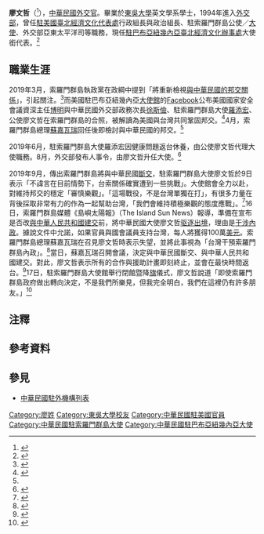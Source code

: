 {{NoteTA
|G1=地名
|1=zh-hans:台; zh-hant:臺;
|2=zh-hans:美国国家安全委员会; zh-hant:美國國家安全會議;
|3=zh-hans:索加瓦雷; zh-hant:索加瓦雷; zh-tw:蘇嘉瓦瑞;
}}
{{Infobox officeholder
| name         = 廖文哲<br>Oliver Liao
| sex          = 男
| Native place = 
| residence    = 
| image        = 
| office       = {{flagicon|ROC}} 中華民國駐巴布亞紐幾內亞代表
| premierroc   = 
| term_start   = 2020年7月
| term_end     = 
| predecessor  = [[胡琪斌|胡琪斌]]<ref>{{Cite web |url = http://multilingual.mofa.gov.tw/web/web_UTF-8/almanac/almanac2016/PDF/%E5%A4%96%E4%BA%A4%E5%B9%B4%E9%91%91%E5%AE%8C%E6%95%B4%E6%8E%92%E7%89%88.pdf |title = 《中華民國105年外交年鑑》〈附錄十 中華民國駐外代表機構名錄〉 |publisher = [[中華民國外交部|中華民國外交部]] |access-date = 2020-08-11 |archive-date = 2018-01-29 |archive-url = https://web.archive.org/web/20180129004249/http://multilingual.mofa.gov.tw/web/web_UTF-8/YearBook/105/PDF/%E5%A4%96%E4%BA%A4%E5%B9%B4%E9%91%91%E5%AE%8C%E6%95%B4%E6%8E%92%E7%89%88.pdf |dead-url = no }}</ref>
| successor    = 
| office1      = {{flagicon|ROC}} [[中華民國駐索羅門群島大使列表|中華民國駐索羅門群島大使]]
| term_start1  = 2019年8月
| term_end1    = 2019年9月
| predecessor1 = [[羅添宏|羅添宏]]<ref>{{Cite web |url = http://multilingual.mofa.gov.tw/web/web_UTF-8/almanac/almanac2017/%E4%B8%AD%E8%8F%AF%E6%B0%91%E5%9C%8B106%E5%B9%B4%E5%A4%96%E4%BA%A4%E5%B9%B4%E9%91%91.pdf |title = 《中華民國106年外交年鑑》〈附錄九 中華民國駐外使領館名錄〉 |publisher = 中華民國外交部 |access-date = 2020-08-11 |archive-date = 2019-04-02 |archive-url = https://web.archive.org/web/20190402131100/http://multilingual.mofa.gov.tw/web/web_UTF-8/almanac/almanac2017/%E4%B8%AD%E8%8F%AF%E6%B0%91%E5%9C%8B106%E5%B9%B4%E5%A4%96%E4%BA%A4%E5%B9%B4%E9%91%91.pdf |dead-url = no }}</ref>
| successor1   = ''兩國斷交''<ref>{{Cite web |url = https://www.mofa.gov.tw/News_Content.aspx?n=8742DCE7A2A28761&s=569E266560FEAE35 |author = 公眾外交協調會 |date = 2019年9月16日 |title = 中華民國政府基於維護國家尊嚴，決定自即日起中止與索羅門群島的外交關係 |publisher = 中華民國外交部 |access-date = 2020年8月11日 |archive-date = 2022年1月8日 |archive-url = https://web.archive.org/web/20220108073816/https://www.mofa.gov.tw/News_Content.aspx?n=8742DCE7A2A28761&s=569E266560FEAE35 }}</ref>
| constituency5 = 
| nationality  = {{ROC}}
| birth_date   = 
| birth_place  = 
| death_date   = 
| death_place  = 
| party        = 
| 父母         = 
| children     = 1子1女
| spouse       = 已婚
| profession   = [[外交官|外交官]]
| alma_mater   = [[東吳大學|東吳大學]]
| past         =
*[[中華民國外交部|外交部]]非洲司薦任科員
*[[駐洛杉磯臺北經濟文化辦事處|駐洛杉磯辦事處]]秘書<ref>{{Cite web |url = http://www.tw.org/newsletter/43.html |author = 吳迪珣、蔡之雲 |date = 2003年5月9日 |title = 捐口罩抗SARS－－我能為國家做什麼？ |publisher = 洛杉磯學訊第43期 |access-date = 2020年8月11日 |archive-date = 2021年5月1日 |archive-url = https://web.archive.org/web/20210501200334/https://www.tw.org/newsletter/43.html }}</ref>
*外交部公眾外交協調會
*外交部機要事務辦公室機要
*外交部非政府組織國際事務會組長<ref>{{Cite web |url = https://www.taiwanngo.tw/p/405-1000-9814,c145.php?Lang=zh-tw |title = 外交部九十四年度補助國內第三部門派員赴美國俄勒岡州波特蘭州立大學研習公告公佈了 |publisher = 外交部非政府組織國際事務會}}</ref>
*[[駐美國臺北經濟文化代表處|駐美國代表處]]領務組副組長
*駐美國代表處僑務組副組長<ref>{{Cite web |url = https://global.hakka.gov.tw/1/News_Content.aspx?n=3410AE529D53EEF4&sms=5893D58FD26F7048&s=6326F1BB8238E91C |author = 林芥佑 |date = 2007年12月18日 |title = 高碩泰和陳敬忠等答謝僑界支持 |publisher = [[中華民國客家委員會|中華民國客家委員會]]}}</ref>
*駐美國代表處領務組代理組長<ref name="台新任駐美代表人選">{{Cite web |url = https://www.epochtimes.com/b5/8/5/31/n2137457.htm |author = 劉坤原 |date = 2008年5月31日 |title = 台新任駐美代表人選 正徵詢美政府同意 |publisher = [[大紀元新聞網|大紀元新聞網]] |access-date = 2020年8月11日 |archive-date = 2009年3月21日 |archive-url = https://web.archive.org/web/20090321102854/http://epochtimes.com/b5/8/5/31/n2137457.htm }}</ref>
*駐美國代表處行政組組長<ref name="台新任駐美代表人選"/>
*駐美國代表處政治組組長
*外交部國會事務辦公室
*駐索羅門群島大使館副參事、參事<ref name="【台索斷交】"/>
*駐索羅門群島公使<ref name="【台索斷交】"/>
*[[中華民國駐索羅門群島大使列表|駐索羅門群島大使]]
*外交部亞東太平洋司
*[[駐巴布亞紐幾內亞臺北經濟文化辦事處|駐巴布亞紐幾內亞代表處]]大使銜代表
| educate      =
*[[東吳大學|東吳大學]]英文學系學士
| website      = 
| footnotes    = 
}}

'''廖文哲'''（{{lang-en|Oliver Liao}}<ref>{{Cite web |url = https://www.roc-taiwan.org/pg_en/post/872.html |date = 2020-08-06 |title = The Representative |publisher = [[中華民國外交部|Ministry of Foreign Affairs, Republic of China (Taiwan)]] |deadurl = no |archiveurl = https://archive.today/20200811125556/https://www.roc-taiwan.org/pg_en/post/872.html |archivedate = 2020年8月11日 |accessdate = 2020年8月11日 }}</ref>{{bd|||catIdx=}}），[[:Category:中華民國外交官|中華民國外交官]]。畢業於[[東吳大學|東吳大學]]英文學系學士，1994年進入[[中華民國外交部|外交部]]，曾任[[駐美國臺北經濟文化代表處|駐美國臺北經濟文化代表處]]行政組長與政治組長、駐索羅門群島公使／[[中華民國駐索羅門群島大使列表|大使]]、外交部亞東太平洋司等職務，現任[[駐巴布亞紐幾內亞臺北經濟文化辦事處|駐巴布亞紐幾內亞臺北經濟文化辦事處]]大使銜代表。<ref>{{Cite web |url = https://www.roc-taiwan.org/pg/post/1557.html |date = 2020年8月6日 |title = 館長簡歷 |publisher = 中華民國駐外單位聯合網站 |deadurl = no |archiveurl = https://archive.today/20200811124940/https://www.roc-taiwan.org/pg/post/1557.html |archivedate = 2020年8月11日 |accessdate = 2020年8月11日 }}</ref>{{noteTag|name=2012年9月|2012年9月，中華民國外交部為統一駐外人員內部職稱，明定大使館、代表處設大使、公使，代表處對外仍稱代表、副代表；辦事處設總領事、副總領事，對外仍稱處長、副處長。<ref>{{Cite web |url = https://tw.news.yahoo.com/%E7%B5%B1-%E5%90%8D%E7%A8%B1-%E4%BB%A3%E8%A1%A8%E5%B0%8D%E5%85%A7%E7%A8%B1%E5%A4%A7%E4%BD%BF-133312149.html |author = 陳培煌 |date = 2012年8月31日 |title = 統一名稱 代表對內稱大使 |publisher = [[Yahoo!奇摩|Yahoo!奇摩]]引用[[中央通訊社|中央通訊社]] |access-date = 2020年8月11日 |archive-date = 2016年11月30日 |archive-url = https://web.archive.org/web/20161130185459/https://tw.news.yahoo.com/%E7%B5%B1-%E5%90%8D%E7%A8%B1-%E4%BB%A3%E8%A1%A8%E5%B0%8D%E5%85%A7%E7%A8%B1%E5%A4%A7%E4%BD%BF-133312149.html |dead-url = no }}</ref><br>代表處館長為特任或簡任第十三職等至第十四職等者任大使銜代表、簡任第十二職等至第十三職等者任公使銜代表；辦事處長為簡任第十二職等任總領事銜處長。<ref>{{Cite web |url = https://law.moj.gov.tw/LawClass/LawAll.aspx?PCode=E0000017 |date = 2018年6月13日 |title = 駐外機構組織通則 |publisher = 全國法規資料庫 |access-date = 2022年2月25日 |archive-date = 2021年12月15日 |archive-url = https://web.archive.org/web/20211215061915/https://law.moj.gov.tw/LawClass/LawAll.aspx?PCode=E0000017 }}</ref>}}

==職業生涯==
{{see also|2019年中華民國外交危機}}
2019年3月，索羅門群島執政黨{{link-en|民主聯盟黨 (索羅門群島)|Democratic Alliance Party (Solomon Islands)|民主聯盟黨}}在{{link-en|2019年索羅門群島大選|2019 Solomon Islands general election|競選}}政綱中提到「將重新檢視[[中華民國與索羅門群島關係|與中華民國的邦交關係]]」，引起關注。<ref>{{Cite web |url = https://www.taiwannews.com.tw/ch/news/3663072 |author = 外電報導 |date = 2019年3月21日 |title = 與我邦交鬆動？ 索羅門執政黨澄清僅檢討「援助方式」 |publisher = [[台灣英文新聞|台灣英文新聞]] |access-date = 2020年8月11日 |archive-date = 2019年9月2日 |archive-url = https://web.archive.org/web/20190902024204/https://www.taiwannews.com.tw/ch/news/3663072 |dead-url = no }}</ref>而美國駐巴布亞紐幾內亞[[外交代表機構#大使馆|大使館]]的[[Facebook|Facebook]]公布美國國家安全會議資深主任[[博明_(美國政治人物)|博明]]與中華民國外交部政務次長[[徐斯儉|徐斯儉]]、駐索羅門群島大使[[羅添宏|羅添宏]]、公使廖文哲在索羅門群島的合照，被解讀為美國與台灣共同鞏固邦交。<ref>{{Cite web |url = https://news.ltn.com.tw/news/politics/paper/1275413 |author = 蘇永耀 |date = 2019年3月20日 |title = 美主動公布 台美高官同框我南太友邦 |publisher = [[自由時報|自由時報]] |access-date = 2020年8月11日 |archive-date = 2019年3月20日 |archive-url = https://web.archive.org/web/20190320142040/https://news.ltn.com.tw/news/politics/paper/1275413 }}</ref>4月，索羅門群島總理[[梅納西·索加瓦雷|蘇嘉瓦瑞]]回任後即檢討與中華民國的邦交。<ref name="台駐索羅門大使"/>

2019年6月，駐索羅門群島大使羅添宏因健康問題返台休養，由公使廖文哲代理大使職務。8月，外交部發布人事令，由廖文哲升任大使。<ref>{{Cite web |url = https://news.ltn.com.tw/news/politics/breakingnews/2891783 |author = 呂伊萱 |date = 2019年8月21日 |title = 駐索羅門大使由廖文哲真除 |publisher = 自由時報 |access-date = 2020年8月11日 |archive-date = 2019年9月27日 |archive-url = https://web.archive.org/web/20190927003110/https://news.ltn.com.tw/news/politics/breakingnews/2891783 |dead-url = no }}</ref>

2019年9月，傳出索羅門群島將與中華民國[[外交#外交上的承認|斷交]]，駐索羅門群島大使廖文哲於9日表示「不諱言在目前情勢下，台索關係確實遭到一些挑戰」。大使館會全力以赴，對維持邦交的穩定「審慎樂觀」。「這場戰役，不是台灣單獨在打」，有很多力量在背後採取非常有力的作為一起幫助台灣，「我們會維持積極樂觀的態度應戰」。<ref name="台駐索羅門大使">{{Cite web |url = https://udn.com/news/story/6656/4039076 |author = 中央社 |date = 2019年9月10日 |title = 台駐索羅門大使：我們不是單打獨鬥 |publisher = [[聯合新聞網|聯合新聞網]] |access-date = 2020年8月11日 |archive-date = 2019年10月9日 |archive-url = https://web.archive.org/web/20191009152945/https://udn.com/news/story/6656/4039076 }}</ref>16日，索羅門群島媒體《島嶼太陽報》（The Island Sun News）報導，{{link-en|索羅門群島政治|Politics of Solomon Islands|索羅門群島政府}}準備在宣布是否改[[中國－所羅門群島關係|與中華人民共和國建交]]前，將中華民國大使廖文哲[[驱逐出境|驱逐出境]]，理由是[[国际法#基本原則|干涉內政]]。據說文件中允諾，如果官員與國會議員支持台灣，每人將獲得100萬[[美元|美元]]。索羅門群島總理蘇嘉瓦瑞在召見廖文哲時表示失望，並將此事視為「台灣干預索羅門群島內政」。<ref>{{Cite web |url = https://money.udn.com/money/story/5599/4049551 |author = 馮克芸 |date = 2019年9月16日 |title = 索羅門群島媒體：索國擬驅逐我大使 今決定是否轉向 |publisher = [[經濟日報_(臺灣)|經濟日報]] |access-date = 2020年8月11日 |archive-date = 2019年10月7日 |archive-url = https://web.archive.org/web/20191007143624/https://money.udn.com/money/story/5599/4049551 }}</ref>當日，蘇嘉瓦瑞召開{{link-en|索羅門群島內閣|Cabinet of Solomon Islands|內閣}}會議，決定與中華民國斷交、與中華人民共和國建交。對此，廖文哲表示所有的合作與援助計畫即刻終止，並會在最快時間返台。<ref name="【台索斷交】">{{Cite web |url = https://tw.appledaily.com/politics/20190916/EEM4QYE6EWQD5ML2QHJZ4APD3U/ |author = 政治中心 |date = 2019年9月16日 |title =【台索斷交】駐索國大使廖文哲：最快時間返國 |publisher = [[蘋果日報_(台灣)|蘋果日報]]}}</ref>17日，駐索羅門群島大使館舉行閉館暨降[[中華民國國旗|旗]]儀式，廖文哲說道「即使索羅門群島政府做出轉向決定，不是我們所樂見，但我完全明白，我們在這裡仍有許多朋友。」<ref>{{Cite web |url = https://www.rti.org.tw/news/view/id/2034737 |author = 鍾錦隆 |date = 2019年9月17日 |title = 36年邦交中斷  我駐索羅門大使含淚告別 |publisher = [[中央廣播電臺|中央廣播電臺]] |access-date = 2020年8月11日 |archive-date = 2019年10月6日 |archive-url = https://web.archive.org/web/20191006034924/https://www.rti.org.tw/news/view/id/2034737 }}</ref>

==注釋==
{{noteFoot}}

==參考資料==
{{reflist}}

==參見==
*[[中華民國駐外機構列表|中華民國駐外機構列表]]

{{DEFAULTSORT:Liao廖}}
[[Category:廖姓|Category:廖姓]]
[[Category:東吳大學校友|Category:東吳大學校友]]
[[Category:中華民國駐美國官員|Category:中華民國駐美國官員]]
[[Category:中華民國駐索羅門群島大使|Category:中華民國駐索羅門群島大使]]
[[Category:中華民國駐巴布亞紐幾內亞大使|Category:中華民國駐巴布亞紐幾內亞大使]]